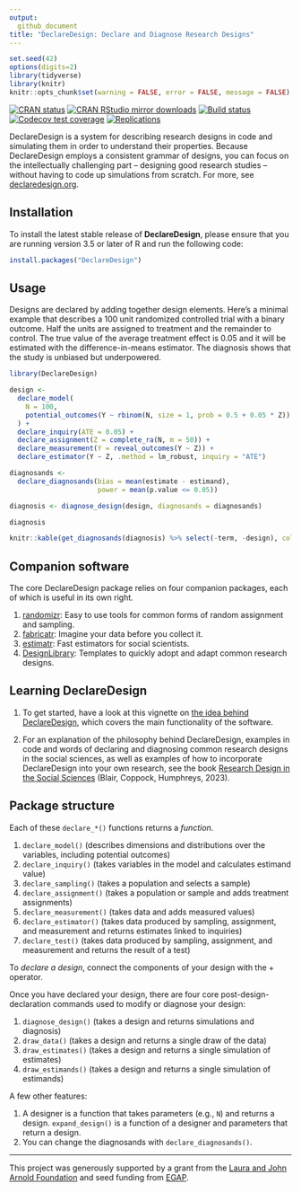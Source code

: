 ```yaml
---
output:
  github_document
title: "DeclareDesign: Declare and Diagnose Research Designs"
---
```


<!-- README.md is generated from README.Rmd. Please edit that file -->

```r
set.seed(42)
options(digits=2)
library(tidyverse)
library(knitr)
knitr::opts_chunk$set(warning = FALSE, error = FALSE, message = FALSE)
```

[![CRAN status](https://www.r-pkg.org/badges/version/DeclareDesign)](https://cran.r-project.org/package=DeclareDesign)
[![CRAN RStudio mirror downloads](https://cranlogs.r-pkg.org/badges/grand-total/DeclareDesign?color=green)](https://r-pkg.org/pkg/DeclareDesign)
[![Build status](https://github.com/DeclareDesign/DeclareDesign/actions/workflows/R-CMD-check.yaml/badge.svg)](https://github.com/DeclareDesign/DeclareDesign/actions/workflows/R-CMD-check.yaml)
[![Codecov test coverage](https://codecov.io/gh/DeclareDesign/DeclareDesign/graph/badge.svg)](https://app.codecov.io/gh/DeclareDesign/DeclareDesign)
[![Replications](https://softwarecite.com/badge/DeclareDesign)](https://softwarecite.com/package/DeclareDesign)

DeclareDesign is a system for describing research designs in code and simulating them in order to understand their properties. Because DeclareDesign employs a consistent grammar of designs, you can focus on the intellectually challenging part -- designing good research studies -- without having to code up simulations from scratch. For more, see [declaredesign.org](https://declaredesign.org).

## Installation

To install the latest stable release of **DeclareDesign**, please ensure that you are running version 3.5 or later of R and run the following code:

```r
install.packages("DeclareDesign")
```

## Usage

Designs are declared by adding together design elements. Here's a minimal example that describes a 100 unit randomized controlled trial with a binary outcome. Half the units are assigned to treatment and the remainder to control. The true value of the average treatment effect is 0.05 and it will be estimated with the difference-in-means estimator. The diagnosis shows that the study is unbiased but underpowered.

```r
library(DeclareDesign)

design <-
  declare_model(
    N = 100, 
    potential_outcomes(Y ~ rbinom(N, size = 1, prob = 0.5 + 0.05 * Z))
  ) +
  declare_inquiry(ATE = 0.05) +
  declare_assignment(Z = complete_ra(N, m = 50)) +
  declare_measurement(Y = reveal_outcomes(Y ~ Z)) + 
  declare_estimator(Y ~ Z, .method = lm_robust, inquiry = "ATE")

diagnosands <-
  declare_diagnosands(bias = mean(estimate - estimand),
                      power = mean(p.value <= 0.05))

diagnosis <- diagnose_design(design, diagnosands = diagnosands)
```

```r
diagnosis
```

```r
knitr::kable(get_diagnosands(diagnosis) %>% select(-term, -design), col.names = c("Inquiry", "Estimator", "Outcome", "Bias", "SE(Bias)", "Power", "SE(Power)", "n sims"), digits = 3)
```


## Companion software

The core DeclareDesign package relies on four companion packages, each of which is useful in its own right.

1. [randomizr](https://declaredesign.org/r/randomizr/): Easy to use tools for common forms of random assignment and sampling.
2. [fabricatr](https://declaredesign.org/r/fabricatr/): Imagine your data before you collect it.
3. [estimatr](https://declaredesign.org/r/estimatr/): Fast estimators for social scientists.
4. [DesignLibrary](https://declaredesign.org/r/designlibrary/): Templates to quickly adopt and adapt common research designs.

## Learning DeclareDesign

1. To get started, have a look at this vignette on [the idea behind DeclareDesign](https://declaredesign.org/getting-started/), which covers the main functionality of the software.

2. For an explanation of the philosophy behind DeclareDesign, examples in code and words of declaring and diagnosing common research designs in the social sciences, as well as examples of how to incorporate DeclareDesign into your own research, see the book [Research Design in the Social Sciences](https://book.declaredesign.org) (Blair, Coppock, Humphreys, 2023).

## Package structure

Each of these `declare_*()` functions returns a *function*.

1. `declare_model()` (describes dimensions and distributions over the variables, including potential outcomes)
2. `declare_inquiry()` (takes variables in the model and calculates estimand value)
3. `declare_sampling()` (takes a population and selects a sample)
4. `declare_assignment()` (takes a population or sample and adds treatment assignments)
5. `declare_measurement()` (takes data and adds measured values)
6. `declare_estimator()` (takes data produced by sampling, assignment, and measurement and returns estimates linked to inquiries)
7. `declare_test()` (takes data produced by sampling, assignment, and measurement and returns the result of a test)

To *declare a design*, connect the components of your design with the + operator.

Once you have declared your design, there are four core post-design-declaration commands used to modify or diagnose your design:

1. `diagnose_design()` (takes a design and returns simulations and diagnosis)
2. `draw_data()` (takes a design and returns a single draw of the data)
3. `draw_estimates()` (takes a design and returns a single simulation of estimates)
4. `draw_estimands()` (takes a design and returns a single simulation of estimands)

A few other features:

1. A designer is a function that takes parameters (e.g., `N`) and returns a design. `expand_design()` is a function of a designer and parameters that return a design.
2. You can change the diagnosands with `declare_diagnosands()`.

---

This project was generously supported by a grant from the [Laura and John Arnold Foundation](http://www.arnoldfoundation.org) and seed funding from [EGAP](http://egap.org).
